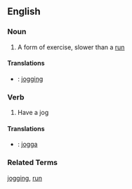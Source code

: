 ==English==

===Noun===

# A form of exercise, slower than a [[run]]

====Translations====
*{{sv}}: [[jogging]]

===Verb===

# Have a jog

====Translations====
*{{sv}}: [[jogga]]

===Related Terms===
[[jogging]], [[run]]